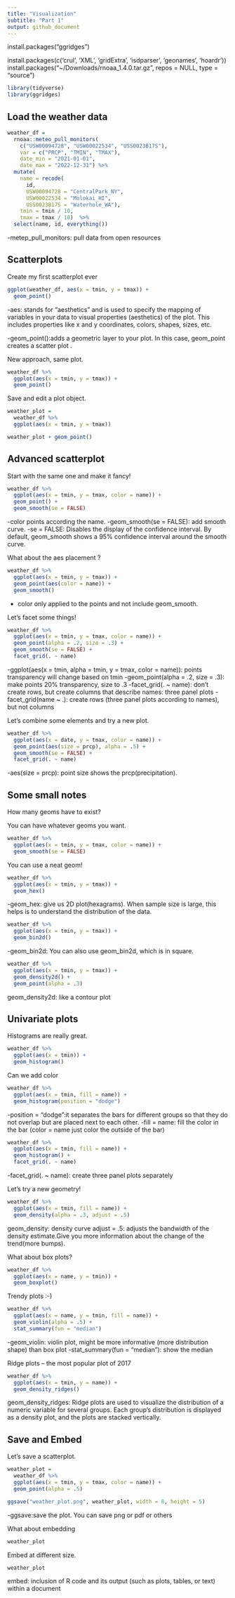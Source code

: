```yaml
---
title: "Visualization"
subtitle: "Part 1"
output: github_document
---
```



install.packages("ggridges")

install.packages(c('crul', 'XML', 'gridExtra', 'isdparser', 'geonames', 'hoardr'))
install.packages("~/Downloads/rnoaa_1.4.0.tar.gz", repos = NULL, type = "source")


```r
library(tidyverse)
library(ggridges)
```


## Load the weather data

```r
weather_df = 
  rnoaa::meteo_pull_monitors(
    c("USW00094728", "USW00022534", "USS0023B17S"),
    var = c("PRCP", "TMIN", "TMAX"), 
    date_min = "2021-01-01",
    date_max = "2022-12-31") %>% 
  mutate(
    name = recode(
      id, 
      USW00094728 = "CentralPark_NY", 
      USW00022534 = "Molokai_HI",
      USS0023B17S = "Waterhole_WA"),
    tmin = tmin / 10,
    tmax = tmax / 10)  %>% 
  select(name, id, everything())
```

-metep_pull_monitors: pull data from open resources


## Scatterplots

Create my first scatterplot ever

```r
ggplot(weather_df, aes(x = tmin, y = tmax)) + 
  geom_point()
```

-aes: stands for "aesthetics" and is used to specify the mapping of variables in your data to visual properties (aesthetics) of the plot. This includes properties like x and y coordinates, colors, shapes, sizes, etc.

-geom_point():adds a geometric layer to your plot. In this case, geom_point creates a scatter plot .

New approach, same plot.

```r
weather_df %>%
  ggplot(aes(x = tmin, y = tmax)) +
  geom_point()
```

Save and edit a plot object.

```r
weather_plot = 
  weather_df %>% 
  ggplot(aes(x = tmin, y = tmax))

weather_plot + geom_point()
```

## Advanced scatterplot

Start with the same one and make it fancy!
```r
weather_df %>%
  ggplot(aes(x = tmin, y = tmax, color = name)) +
  geom_point() +
  geom_smooth(se = FALSE)
```

-color points according the name.
-geom_smooth(se = FALSE): add smooth curve.
-se = FALSE: Disables the display of the confidence interval. By default, geom_smooth shows a 95% confidence interval around the smooth curve.

What about the aes placement ?
```r
weather_df %>%
  ggplot(aes(x = tmin, y = tmax)) +
  geom_point(aes(color = name)) +
  geom_smooth()
```

- color only applied to the points and not include geom_smooth.

Let's facet some things!

```r
weather_df %>%
  ggplot(aes(x = tmin, y = tmax, color = name)) +
  geom_point(alpha = .2, size = .3) +
  geom_smooth(se = FALSE) +
  facet_grid(. ~ name)
```

-ggplot(aes(x = tmin, alpha = tmin, y = tmax, color = name)): points transparency will change based on tmin
-geom_point(alpha = .2, size = .3): make points 20% transparency, size to .3
-facet_grid(. ~ name): don't create rows, but create columns that describe names: three panel plots
-facet_grid(name ~ .): create rows (three panel plots according to names), but not columns


Let's combine some elements and try a new plot.

```r
weather_df %>% 
  ggplot(aes(x = date, y = tmax, color = name)) +
  geom_point(aes(size = prcp), alpha = .5) +
  geom_smooth(se = FALSE) +
  facet_grid(. ~ name)
```
-aes(size = prcp): point size shows the prcp(precipitation).



## Some small notes

How many geoms have to exist?

You can have whatever geoms you want.

```r
weather_df %>% 
  ggplot(aes(x = tmin, y = tmax, color = name)) +
  geom_smooth(se = FALSE)
```

You can use a neat geom!

```r
weather_df %>% 
  ggplot(aes(x = tmin, y = tmax)) +
  geom_hex()
```

-geom_hex: give us 2D plot(hexagrams). When sample size is large, this helps is to understand the distribution of the data. 

```r
weather_df %>% 
  ggplot(aes(x = tmin, y = tmax)) +
  geom_bin2d()
```

-geom_bin2d: You can also use geom_bin2d, which is in square.

```r
weather_df %>% 
  ggplot(aes(x = tmin, y = tmax)) +
  geom_density2d() +
  geom_point(alpha = .3)
```

geom_density2d: like a contour plot


## Univariate plots

Histograms are really great.

```r
weather_df %>% 
  ggplot(aes(x = tmin)) +
  geom_histogram()
```

Can we add color

```r
weather_df %>% 
  ggplot(aes(x = tmin, fill = name)) +
  geom_histogram(position = "dodge")
```

-position = "dodge":it separates the bars for different groups so that they do not overlap but are placed next to each other. 
-fill = name: fill the color in the bar (color = name just color the outside of the bar)

```r
weather_df %>% 
  ggplot(aes(x = tmin, fill = name)) +
  geom_histogram() +
  facet_grid(. ~ name)
```

-facet_grid(. ~ name): create three panel plots separately

Let's try a new geometry!

```r
weather_df %>% 
  ggplot(aes(x = tmin, fill = name)) +
  geom_density(alpha = .3, adjust = .5)
```

geom_density: density curve
adjust = .5: adjusts the bandwidth of the density estimate.Give you more information about the change of the trend(more bumps).

What about box plots?

```r
weather_df %>% 
  ggplot(aes(x = name, y = tmin)) +
  geom_boxplot()
```

Trendy plots :-)

```r
weather_df %>%
  ggplot(aes(x = name, y = tmin, fill = name)) +
  geom_violin(alpha = .5) +
  stat_summary(fun = "median")
```

-geom_violin: violin plot, might be more informative (more distribution shape) than box plot
-stat_summary(fun = "median"): show the median


Ridge plots -- the most popular plot of 2017

```r
weather_df %>%
  ggplot(aes(x = tmin, y = name)) +
  geom_density_ridges()
```
geom_density_ridges: Ridge plots are used to visualize the distribution of a numeric variable for several groups. Each group’s distribution is displayed as a density plot, and the plots are stacked vertically.

## Save and Embed

Let's save a scatterplot.

```r
weather_plot = 
  weather_df %>%
  ggplot(aes(x = tmin, y = tmax, color = name)) +
  geom_point(alpha = .5)

ggsave("weather_plot.png", weather_plot, width = 8, height = 5)
```

-ggsave:save the plot. You can save png or pdf or others

What about embedding

```r
weather_plot
```

Embed at different size.

```r
weather_plot
```

embed: inclusion of R code and its output (such as plots, tables, or text) within a document
